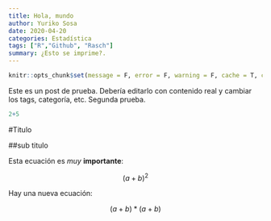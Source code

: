 ```yaml
---
title: Hola, mundo
author: Yuriko Sosa
date: 2020-04-20
categories: Estadística
tags: ["R","Github", "Rasch"]
summary: ¿Esto se imprime?.
---
```


```r
knitr::opts_chunk$set(message = F, error = F, warning = F, cache = T, comment = NA, fig.align = "center", dpi = 100, fig.width = 6, fig.height = 5, tidy = F, cache.path = ".2019-11-04-primer-post/")
```

Este es un post de prueba. Debería editarlo con contenido real y cambiar los tags, categoría, etc.
Segunda prueba.

```r
2+5
```
#Titulo

##sub titulo

Esta ecuación es *muy* **importante**:

$$(a+b)^2$$


Hay una nueva ecuación:

$$(a+b)*(a+b)$$

